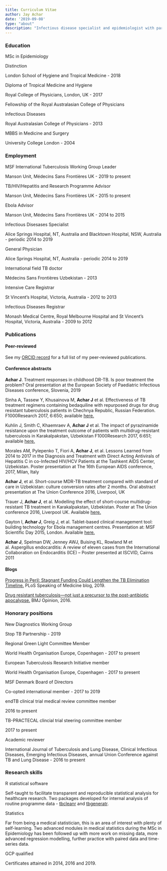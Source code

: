 ```yaml
---
title: Curriculum Vitae
author: Jay Achar
date: '2019-09-08'
type: "about"
description: "Infectious disease specialist and epidemiologist with particular expertise in TB and HIV"
---
```

### Education

<p class="cv-header">MSc in Epidemiology</p>
<p class="cv-feature">Distinction
<p class="cv-detail">London School of Hygiene and Tropical Medicine - 2018</p> 

<p class="cv-header">Diploma of Tropical Medicine and Hygiene</p>
<p class="cv-detail">Royal College of Physicians, London, UK - 2017</p>

<p class="cv-header">Fellowship of the Royal Australasian College of Physicians</p>
<p class="cv-detail">Infectious Diseases</p>
<p class="cv-detail">Royal Australasian College of Physicians - 2013</p>

<p class="cv-header">MBBS in Medicine and Surgery</p>
<p class="cv-detail">University College London - 2004</p>

### Employment

<p class="cv-header">MSF International Tuberculosis Working Group Leader</p>
<p class="cv-detail">Manson Unit, M&eacute;decins Sans Fronti&egrave;res UK - 2019 to present</p>

<p class="cv-header">TB/HIV/Hepatitis and Research Programme Advisor</p>
<p class="cv-detail">Manson Unit, M&eacute;decins Sans Fronti&egrave;res UK - 2015 to present</p>

<p class="cv-header">Ebola Advisor</p>
<p class="cv-detail">Manson Unit, M&eacute;decins Sans Fronti&egrave;res UK - 2014 to 2015</p>

<p class="cv-header">Infectious Disesases Specialist</p>
<p class="cv-detail">Alice Springs Hospital, NT, Australia and Blacktown Hospital, NSW, Australia - periodic 2014 to 2019</p>

<p class="cv-header">General Physician</p>
<p class="cv-detail">Alice Springs Hospital, NT, Australia - periodic 2014 to 2019</p>

<p class="cv-header">International field TB doctor</p>
<p class="cv-detail">M&eacute;decins Sans Fronti&egrave;res Uzbekistan - 2013</p>

<p class="cv-header">Intensive Care Registrar</p>
<p class="cv-detail">St Vincent's Hospital, Victoria, Australia - 2012 to 2013</p>

<p class="cv-header">Infectious Diseases Registrar</p>
<p class="cv-detail">Monash Medical Centre, Royal Melbourne Hospital and St Vincent's Hospital, Victoria, Australia - 2009 to 2012</p>

### Publications
#### Peer-reviewed

See my <a href="https://orcid.org/0000-0002-2521-4422" target="_blank">ORCID record</a> for a full list of my peer-reviewed publications. 

#### Conference abstracts

**Achar J**. Treatment responses in childhood DR-TB. Is poor treatment the problem? Oral presentation at the European Society of Paediatric Infectious Diseases conference, Slovenia, 2019

Sinha A, Tassew Y, Khusainova M, **Achar J** et al. Effectiveness of TB treatment regimens containing bedaquiline with repurposed drugs for drug resistant tuberculosis patients in Chechnya Republic, Russian Federation. F1000Research 2017, 6:650; available <a href="http://dx.doi.org/10.7490/f1000research.1114040.1" target="_blank">here.</a>  

Kuhlin J, Smith C, Khaemraev A, **Achar J** et al. The impact of pyrazinamide resistance upon the treatment outcome of patients with multidrug-resistant tuberculosis in Karakalpakstan, Uzbekistan F1000Research 2017, 6:651; available <a href="http://dx.doi.org/10.7490/f1000research.1114041.1" target="_blank">here.</a>   

Morales AM, Pylepenko T, Fiori A, **Achar J**, et al. Lessons Learned from 2014 to 2017 in the Diagnosis and Treatment with Direct Acting Antivirals of Hepatitis C in co-Infected HIV/HCV Patients at the Tashkent AIDS Center, Uzbekistan. Poster presentation at The 16th European AIDS conference, 2017, Milan, Italy

**Achar J**, et al. Short-course MDR-TB treatment compared with standard of care in
Uzbekistan: culture conversion rates after 2 months. Oral abstract presentation at The Union Conference 2016, Liverpool, UK

Trauer J, **Achar J**, et al. Modelling the effect of short-course multidrug-resistant TB treatment in Karakalpakstan, Uzbekistan. Poster at The Union conference 2016, Liverpool UK. Available <a href="https://f1000research.com/posters/5-2751" target="_blank">here.</a>

Gayton I, **Achar J**, Greig J, et al. Tablet-based clinical management tool: building technology for Ebola management centres. Presentation at: MSF Scientific Day 2015, London. Available <a href="http://f1000research.com/slides/1000072" target="_blank">here.</a>  

**Achar J**, Spelman DW, Jenney AWJ, Buising KL, Rowland M et al. Aspergillus endocarditis: A review of eleven cases from the International Collaboration on Endocarditis (ICE) – Poster presented at ISCVID, Cairns 2011

#### Blogs
<a href="https://bit.ly/2FDQBKE" target="_blank">Progress in Peril: Stagnant Funding Could Lengthen the TB Elimination Timeline.</a> PLoS Speaking of Medicine blog, 2019.

<a href="https://blogs.bmj.com/bmj/2016/03/24/drug-resistant-tuberculosis-not-just-a-precursor-to-the-post-antibiotic-apocalypse/" target="_blank">Drug resistant tuberculosis—not just a precursor to the post-antibiotic apocalypse.</a> BMJ Opinion, 2016.

### Honorary positions

<p class="cv-header">New Diagnostics Working Group</p> 
<p class="cv-detail">Stop TB Partnership - 2019</p> 

<p class="cv-header">Regional Green Light Committee Member</p> 
<p class="cv-detail">World Health Organisation Europe, Copenhagen - 2017 to present</p> 

<p class="cv-header">European Tuberculosis Research Initiative member</p> 
<p class="cv-detail">World Health Organisation Europe, Copenhagen - 2017 to present</p> 

<p class="cv-header">MSF Denmark Board of Directors</p> 
<p class="cv-detail">Co-opted international member - 2017 to 2019</p> 

<p class="cv-header">endTB clinical trial medical review committee member</p> 
<p class="cv-detail">2016 to present</p> 

<p class="cv-header">TB-PRACTECAL clincial trial steering committee member</p> 
<p class="cv-detail">2017 to present</p> 

<p class="cv-header">Academic reviewer</p> 
<p class="cv-detail">International Journal of Tuberculosis and Lung Disease, Clinical Infectious Diseases, Emerging Infectious Diseases, annual Union Conference against TB and Lung Disease - 2016 to present</p> 

### Research skills

<p class="cv-header">R statistical software</p>
<p class="cv-detail">Self-taught to facilitate transparent and reproducible statistical analysis for healthcare research. Two packages developed for internal analysis of routine programme data - <a href="https://jayachar.github.io/tbcleanr/" target="_blank">tbcleanr</a> and <a href="https://jayachar.github.io/tbgeneratr/" target="_blank">tbgeneratr</a>.</p> 

<p class="cv-header">Statistics</p>
<p class="cv-detail">Far from being a medical statistician, this is an area of interest with plenty of self-learning. Two advanced modules in medical statistics during the MSc in Epidemiology has been followed up with more work on missing data, more advanced regression modelling, further practice with paired data and time-series data.</p>

<p class="cv-header">GCP qualified</p>
<p class="cv-detail">Certificates attained in 2014, 2016 and 2019.</p>



